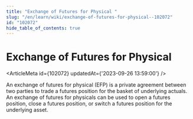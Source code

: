 ```yaml
---
title: "Exchange of Futures for Physical "
slug: "/en/learn/wiki/exchange-of-futures-for-physical--102072"
id: "102072"
hide_table_of_contents: true
---
```



# Exchange of Futures for Physical 

<ArticleMeta id={102072} updatedAt={'2023-09-26 13:59:00'} />
<div className='border-solid border-b border-t-0 my-4 border-[var(--ifm-color-gray-300)]' />

An exchange of futures for physical (EFP) is a private agreement between two parties to trade a futures position for the basket of underlying actuals. An exchange of futures for physicals can be used to open a futures position, close a futures position, or switch a futures position for the underlying asset.
